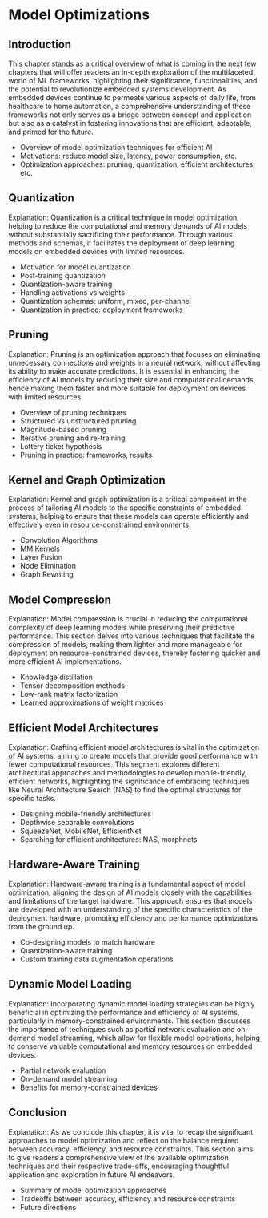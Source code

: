 # Model Optimizations

## Introduction

This chapter stands as a critical overview of what is coming in the next few chapters that will offer readers an in-depth exploration of the multifaceted world of ML frameworks, highlighting their significance, functionalities, and the potential to revolutionize embedded systems development. As embedded devices continue to permeate various aspects of daily life, from healthcare to home automation, a comprehensive understanding of these frameworks not only serves as a bridge between concept and application but also as a catalyst in fostering innovations that are efficient, adaptable, and primed for the future.

- Overview of model optimization techniques for efficient AI
- Motivations: reduce model size, latency, power consumption, etc.
- Optimization approaches: pruning, quantization, efficient architectures, etc.

## Quantization {#sec-quant}

Explanation: Quantization is a critical technique in model optimization, helping to reduce the computational and memory demands of AI models without substantially sacrificing their performance. Through various methods and schemas, it facilitates the deployment of deep learning models on embedded devices with limited resources.

- Motivation for model quantization
- Post-training quantization
- Quantization-aware training
- Handling activations vs weights
- Quantization schemas: uniform, mixed, per-channel
- Quantization in practice: deployment frameworks 

## Pruning {#sec-pruning}

Explanation: Pruning is an optimization approach that focuses on eliminating unnecessary connections and weights in a neural network, without affecting its ability to make accurate predictions. It is essential in enhancing the efficiency of AI models by reducing their size and computational demands, hence making them faster and more suitable for deployment on devices with limited resources.

- Overview of pruning techniques
- Structured vs unstructured pruning
- Magnitude-based pruning 
- Iterative pruning and re-training
- Lottery ticket hypothesis
- Pruning in practice: frameworks, results

## Kernel and Graph Optimization

Explanation: Kernel and graph optimization is a critical component in the process of tailoring AI models to the specific constraints of embedded systems, helping to ensure that these models can operate efficiently and effectively even in resource-constrained environments.

- Convolution Algorithms
- MM Kernels
- Layer Fusion
- Node Elimination
- Graph Rewriting

## Model Compression {#sec-kd}

Explanation: Model compression is crucial in reducing the computational complexity of deep learning models while preserving their predictive performance. This section delves into various techniques that facilitate the compression of models, making them lighter and more manageable for deployment on resource-constrained devices, thereby fostering quicker and more efficient AI implementations.

- Knowledge distillation
- Tensor decomposition methods
- Low-rank matrix factorization
- Learned approximations of weight matrices

## Efficient Model Architectures

Explanation: Crafting efficient model architectures is vital in the optimization of AI systems, aiming to create models that provide good performance with fewer computational resources. This segment explores different architectural approaches and methodologies to develop mobile-friendly, efficient networks, highlighting the significance of embracing techniques like Neural Architecture Search (NAS) to find the optimal structures for specific tasks.

- Designing mobile-friendly architectures
- Depthwise separable convolutions
- SqueezeNet, MobileNet, EfficientNet
- Searching for efficient architectures: NAS, morphnets

## Hardware-Aware Training

Explanation: Hardware-aware training is a fundamental aspect of model optimization, aligning the design of AI models closely with the capabilities and limitations of the target hardware. This approach ensures that models are developed with an understanding of the specific characteristics of the deployment hardware, promoting efficiency and performance optimizations from the ground up.

- Co-designing models to match hardware
- Quantization-aware training
- Custom training data augmentation operations

## Dynamic Model Loading

Explanation: Incorporating dynamic model loading strategies can be highly beneficial in optimizing the performance and efficiency of AI systems, particularly in memory-constrained environments. This section discusses the importance of techniques such as partial network evaluation and on-demand model streaming, which allow for flexible model operations, helping to conserve valuable computational and memory resources on embedded devices.

- Partial network evaluation
- On-demand model streaming
- Benefits for memory-constrained devices

## Conclusion

Explanation: As we conclude this chapter, it is vital to recap the significant approaches to model optimization and reflect on the balance required between accuracy, efficiency, and resource constraints. This section aims to give readers a comprehensive view of the available optimization techniques and their respective trade-offs, encouraging thoughtful application and exploration in future AI endeavors.

- Summary of model optimization approaches
- Tradeoffs between accuracy, efficiency and resource constraints
- Future directions